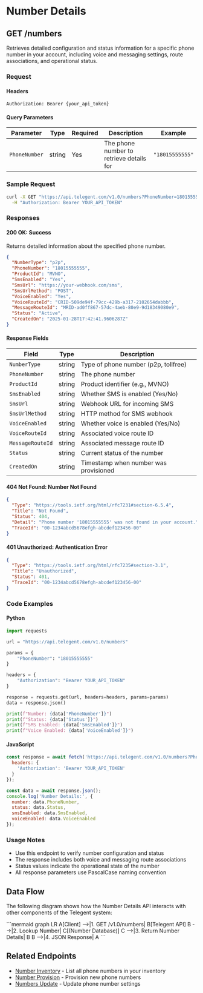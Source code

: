 # Number Details

## GET /numbers

Retrieves detailed configuration and status information for a specific phone number in your account, including voice and messaging settings, route associations, and operational status.

### Request

#### Headers

```
Authorization: Bearer {your_api_token}
```

#### Query Parameters

| Parameter | Type | Required | Description | Example |
| --- | --- | --- | --- | --- |
| `PhoneNumber` | string | Yes | The phone number to retrieve details for | `"18015555555"` |

### Sample Request

```bash
curl -X GET "https://api.telegent.com/v1.0/numbers?PhoneNumber=18015555555" \
  -H "Authorization: Bearer YOUR_API_TOKEN"
```

### Responses

#### 200 OK: Success

Returns detailed information about the specified phone number.

```json
{
  "NumberType": "p2p",
  "PhoneNumber": "18015555555",
  "ProductId": "MVNO",
  "SmsEnabled": "Yes",
  "SmsUrl": "https://your-webhook.com/sms",
  "SmsUrlMethod": "POST",
  "VoiceEnabled": "Yes",
  "VoiceRouteId": "CRID-509de94f-79cc-429b-a317-2102654dabbb",
  "MessageRouteId": "MRID-ad0ff867-57dc-4aeb-80e9-9d18349080e9",
  "Status": "Active",
  "CreatedOn": "2025-01-28T17:42:41.9606287Z"
}
```

#### Response Fields

| Field | Type | Description |
| --- | --- | --- |
| `NumberType` | string | Type of phone number (p2p, tollfree) |
| `PhoneNumber` | string | The phone number |
| `ProductId` | string | Product identifier (e.g., MVNO) |
| `SmsEnabled` | string | Whether SMS is enabled (Yes/No) |
| `SmsUrl` | string | Webhook URL for incoming SMS |
| `SmsUrlMethod` | string | HTTP method for SMS webhook |
| `VoiceEnabled` | string | Whether voice is enabled (Yes/No) |
| `VoiceRouteId` | string | Associated voice route ID |
| `MessageRouteId` | string | Associated message route ID |
| `Status` | string | Current status of the number |
| `CreatedOn` | string | Timestamp when number was provisioned |

#### 404 Not Found: Number Not Found

```json
{
  "Type": "https://tools.ietf.org/html/rfc7231#section-6.5.4",
  "Title": "Not Found",
  "Status": 404,
  "Detail": "Phone number '18015555555' was not found in your account.",
  "TraceId": "00-1234abcd5678efgh-abcdef123456-00"
}
```

#### 401 Unauthorized: Authentication Error

```json
{
  "Type": "https://tools.ietf.org/html/rfc7235#section-3.1",
  "Title": "Unauthorized",
  "Status": 401,
  "TraceId": "00-1234abcd5678efgh-abcdef123456-00"
}
```

### Code Examples

#### Python

```python
import requests

url = "https://api.telegent.com/v1.0/numbers"

params = {
    "PhoneNumber": "18015555555"
}

headers = {
    "Authorization": "Bearer YOUR_API_TOKEN"
}

response = requests.get(url, headers=headers, params=params)
data = response.json()

print(f"Number: {data['PhoneNumber']}")
print(f"Status: {data['Status']}")
print(f"SMS Enabled: {data['SmsEnabled']}")
print(f"Voice Enabled: {data['VoiceEnabled']}")
```

#### JavaScript

```javascript
const response = await fetch('https://api.telegent.com/v1.0/numbers?PhoneNumber=18015555555', {
  headers: {
    'Authorization': 'Bearer YOUR_API_TOKEN'
  }
});

const data = await response.json();
console.log('Number Details:', {
  number: data.PhoneNumber,
  status: data.Status,
  smsEnabled: data.SmsEnabled,
  voiceEnabled: data.VoiceEnabled
});
```

### Usage Notes

- Use this endpoint to verify number configuration and status
- The response includes both voice and messaging route associations
- Status values indicate the operational state of the number
- All response parameters use PascalCase naming convention

## Data Flow

The following diagram shows how the Number Details API interacts with other components of the Telegent system:

<div className="my-6">
```mermaid
graph LR
    A[Client] -->|1. GET /v1.0/numbers| B[Telegent API]
    B -->|2. Lookup Number| C[(Number Database)]
    C -->|3. Return Number Details| B
    B -->|4. JSON Response| A
```
</div>

## Related Endpoints

- [Number Inventory](/api-reference/intelligent-mobile-numbers/number-inventory) - List all phone numbers in your inventory
- [Number Provision](/api-reference/intelligent-mobile-numbers/number-provision) - Provision new phone numbers
- [Numbers Update](/api-reference/intelligent-mobile-numbers/numbers-update) - Update phone number settings
